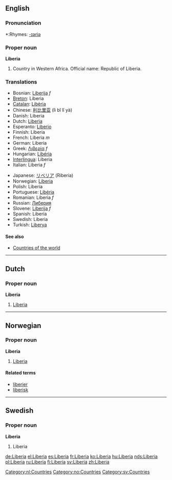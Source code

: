 ==English==

===Pronunciation===
*:Rhymes: [[Rhymes:English:-ɪəriə|-ɪəriə]]

===Proper noun===
'''Liberia'''

# Country in Western Africa. Official name: Republic of Liberia.
===Translations===
{{top}}
*Bosnian: [[Liberija]] ''f''
*[[Breton]]: Liberia
*[[Catalan]]: [[Libèria]]
*Chinese: [[利比里亚]] (lì bǐ lǐ yà)
*Danish: Liberia
*Dutch: [[#Dutch|Liberia]] {{n}}
*Esperanto: [[Liberio]]
*Finnish: Liberia
*French: Liberia ''m''
*German: Liberia
*Greek: [[Λιβερία]] ''f''
*Hungarian: [[Libéria]]
*[[Interlingua]]: Liberia
*Italian: Liberia ''f''
{{mid}}
*Japanese: [[リベリア]] (Riberia)
*Norwegian: [[Liberia#Norwegian|Liberia]]
*Polish: Liberia
*Portuguese: [[Libéria]]
*Romanian: Liberia ''f''
*Russian: [[Либерия]]
*Slovene: [[Liberija]] ''f''
*Spanish: Liberia
*Swedish: Liberia
*Turkish: [[Liberya]]
{{bottom}}

====See also====
*[[Countries of the world]]

----

==Dutch==
===Proper noun===
'''Liberia''' {{n}}
#[[Liberia#English|Liberia]]

[[Category:nl:Countries]]

----

==Norwegian==
===Proper noun===
[[Category:no:Countries]]
'''Liberia'''
#[[Liberia#English|Liberia]]
====Related terms====
*[[liberier]]
*[[liberisk]]

----

==Swedish==
===Proper noun===
'''Liberia'''
#Liberia

[[Category:sv:Countries]]

[[de:Liberia]]
[[el:Liberia]]
[[es:Liberia]]
[[fr:Liberia]]
[[ko:Liberia]]
[[hu:Liberia]]
[[nds:Liberia]]
[[pl:Liberia]]
[[ru:Liberia]]
[[fi:Liberia]]
[[sv:Liberia]]
[[zh:Liberia]]